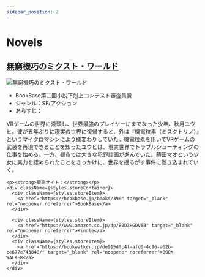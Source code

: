 ```yaml
---
sidebar_position: 2
---
```



# Novels

## [無窮機巧のミクスト・ワールド](https://bookbase.jp/books/390)

<div className={styles.novelContainer}>
  <div className={styles.novelImage}>
    <img src={require('./thumb_mixed_world.png').default} alt="無窮機巧のミクスト・ワールド" />
  </div>
  <div className={styles.novelContent}>
    <ul>
      <li>BookBase第二回小説下剋上コンテスト審査員賞</li>
      <li>ジャンル：SF/アクション</li>
      <li>あらすじ：</li>
    </ul>
    <p>
      VRゲームの世界に没頭し、世界最強のプレイヤーにまでなった少年、秋月ユウヒ。彼が五年ぶりに現実の世界に復帰すると、外は『機電粒素（ミスクトリノ）』というマイクロマシンにより様変わりしていた。機電粒素を用いてVRゲームの武装を再現できることを知ったユウヒは、現実世界でトラブルシューティングの仕事を始める。一方、都市では大きな犯罪計画が進んでいた。蒔田マオという少女に実力を認められたことをきっかけに、世界を揺るがす事件に巻き込まれていく。
    </p>
    
    <p><strong>販売サイト：</strong></p>
    <div className={styles.storeContainer}>
      <div className={styles.storeItem}>
        <a href="https://bookbase.jp/books/390" target="_blank" rel="noopener noreferrer">BookBase</a>
      </div>
                  
      <div className={styles.storeItem}>
        <a href="https://www.amazon.co.jp/dp/B0D3HGDV6B" target="_blank" rel="noopener noreferrer">Kindle</a>
      </div>
      <div className={styles.storeItem}>
        <a href="https://bookwalker.jp/de915dfc4f-afd0-4c96-a62b-ce677e743848/" target="_blank" rel="noopener noreferrer">BOOK WALKER</a>
      </div>
    </div>
  </div>
</div>